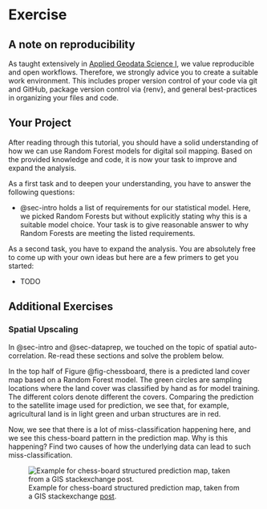 # Exercise {#sec-exercise}

::: callout-tip
## A note on reproducibility

As taught extensively in [Applied Geodata Science I](https://geco-bern.github.io/agds/), we value reproducible and open workflows. Therefore, we strongly advice you to create a suitable work environment. This includes proper version control of your code via git and GitHub, package version control via {renv}, and general best-practices in organizing your files and code.
:::

## Your Project

After reading through this tutorial, you should have a solid understanding of how we can use Random Forest models for digital soil mapping. Based on the provided knowledge and code, it is now your task to improve and expand the analysis.

As a first task and to deepen your understanding, you have to answer the following questions:

-   @sec-intro holds a list of requirements for our statistical model. Here, we picked Random Forests but without explicitly stating why this is a suitable model choice. Your task is to give reasonable answer to why Random Forests are meeting the listed requirements.

As a second task, you have to expand the analysis. You are absolutely free to come up with your own ideas but here are a few primers to get you started:

-   TODO

## Additional Exercises

### Spatial Upscaling

In @sec-intro and @sec-dataprep, we touched on the topic of spatial auto-correlation. Re-read these sections and solve the problem below.

In the top half of Figure @fig-chessboard, there is a predicted land cover map based on a Random Forest model. The green circles are sampling locations where the land cover was classified by hand as for model training. The different colors denote different the covers. Comparing the prediction to the satellite image used for prediction, we see that, for example, agricultural land is in light green and urban structures are in red.

Now, we see that there is a lot of miss-classification happening here, and we see this chess-board pattern in the prediction map. Why is this happening? Find two causes of how the underlying data can lead to such miss-classification.

```{=html}
<!-- Solution:

1. Bad sampling scheme with not-evenly spread locations. Sampling scheme leads to spatially clustered training data. Model just predicts what is nearby and does not learn the information from the picture.
2. Not using rotated coordinates as predictors leads to chess-board features. Model learned that there is dark forest to the east, light forest to the south, etc.

-->
```
![Example for chess-board structured prediction map, taken from a GIS stackexchange [post](https://gis.stackexchange.com/questions/111932/classified-images-of-randomforest-classification-look-clustered).](images/chess_board_example.png){#fig-chessboard fig-align="center"}

